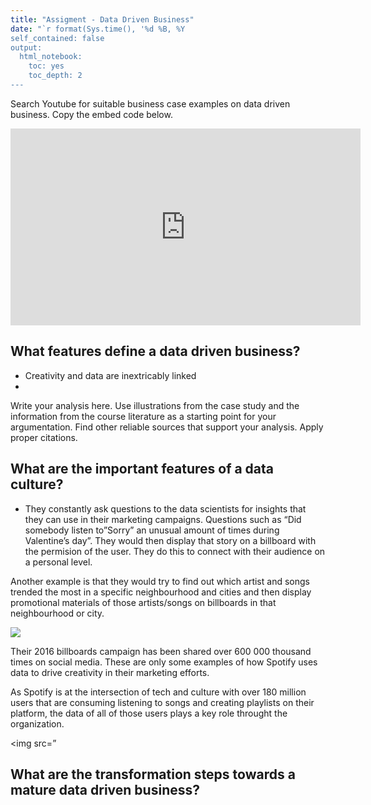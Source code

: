 ```yaml
---
title: "Assigment - Data Driven Business"
date: "`r format(Sys.time(), '%d %B, %Y
self_contained: false
output:
  html_notebook:
    toc: yes
    toc_depth: 2
---
```


Search Youtube for suitable business case examples on data driven business. Copy the embed code below.

<iframe width="560" height="315" src="https://www.youtube.com/embed/cshKKhKnSgY" frameborder="0" allow="accelerometer; autoplay; clipboard-write; encrypted-media; gyroscope; picture-in-picture" allowfullscreen data-external="1"></iframe>


## What features define a data driven business?

- Creativity and data are inextricably linked
- 

Write your analysis here. Use illustrations from the case study and the information from the course literature as a starting point for your argumentation. Find other reliable sources that support your analysis. Apply proper citations. 

## What are the important features of a data culture?

- They constantly ask questions to the data scientists for insights that they can use in their marketing campaigns. Questions such as "Did somebody listen to "Sorry" an unusual amount of times during Valentine's day". They would then display that story on a billboard with the permision of the user. They do this to connect with their audience on a personal level.

Another example is that they would try to find out which artist and songs trended the most in a specific neighbourhood and cities and then display promotional materials of those artists/songs on billboards in that neighbourhood or city.

<img src="images/goodbye_billboard.jpg">

Their 2016 billboards campaign has been shared over 600 000 thousand times on social media. These are only some examples of how Spotify uses data to drive creativity in their marketing efforts.

As Spotify is at the intersection of tech and culture with over 180 million users that are consuming listening to songs and creating playlists on their platform, the data of all of those users plays a key role throught the organization.

<img src="

## What are the transformation steps towards a mature data driven business?

